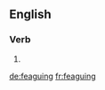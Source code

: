 ==English==

===Verb===
{{head|en}}

# {{present participle of|feague|lang=en}}

[[de:feaguing]]
[[fr:feaguing]]